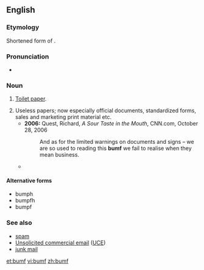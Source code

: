 ==English==

===Etymology===
Shortened form of {{term|bumfodder|lang=en}}.

===Pronunciation===
* {{a|UK}} {{IPA|/bʌmf/}}

===Noun===
{{en-noun|-}}

# {{context|British|obsolete|lang=en}} [[toilet paper|Toilet paper]].
# Useless papers; now especially official documents, standardized forms, sales and marketing print material etc.
#* '''2006:''' Quest, Richard, ''A Sour Taste in the Mouth'', CNN.com, October 28, 2006
#*: And as for the limited warnings on documents and signs – we are so used to reading this '''bumf''' we fail to realise when they mean business.
#*{{quote-magazine|title=No hiding place
|date=2013-05-25|volume=407|issue=8837|page=74|magazine={{w|The Economist}}
|url=http://www.economist.com/news/science-and-technology/21578357-plan-assess-peoples-personal-characteristics-their-twitter-streams-no
|passage=In America alone, people spent $170 billion on “direct marketing”—junk mail of both the physical and electronic varieties—last year. Yet of those who received unsolicited adverts through the post, only 3% bought anything as a result. If the '''bumf''' arrived electronically, the take-up rate was 0.1%. And for online adverts the “conversion” into sales was a minuscule 0.01%.}}

====Alternative forms====
* bumph
* bumpfh
* bumpf

===See also===
* [[spam]]
* [[Unsolicited commercial email]] ([[UCE]])
* [[junk mail]]

[[et:bumf]]
[[vi:bumf]]
[[zh:bumf]]